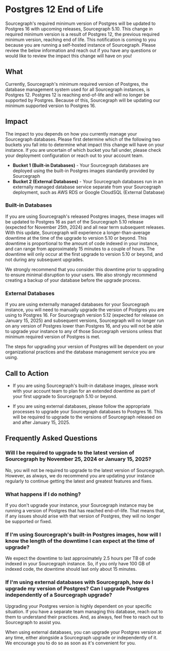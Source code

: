 # Postgres 12 End of Life

Sourcegraph's required minimum version of Postgres will be updated to Postgres 16 with upcoming releases, Sourcegraph 5.10. This change in required minimum version is a result of Postgres 12, the previous required minimum version, reaching end of life. This notification is coming to you because you are running a self-hosted instance of Sourcegraph. Please review the below information and reach out if you have any questions or would like to review the impact this change will have on you!

## What
Currently, Sourcegraph's minimum required version of Postgres, the database management system used for all Sourcegraph instances, is Postgres 12. Postgres 12 is reaching end-of-life and will no longer be supported by Postgres. Because of this, Sourcegraph will be updating our minimum supported version to Postgres 16.

## Impact
The impact to you depends on how you currently manage your Sourcegraph databases. Please first determine which of the following two buckets you fall into to determine what impact this change will have on your instance. If you are uncertain of which bucket you fall under, please check your deployment configuration or reach out to your account team.

* **Bucket 1 (Built-in Databases)** - Your Sourcegraph databases are deployed using the built-in Postgres images standardly provided by Sourcegraph
* **Bucket 2 (External Databases)** - Your Sourcegraph databases run in an externally managed database service separate from your Sourcegraph deployment, such as AWS RDS or Google CloudSQL (External Database)

### Built-in Databases
If you are using Sourcegraph's released Postgres images, these images will be updated to Postgres 16 as part of the Sourcegraph 5.10 release (expected for November 25th, 2024) and all near term subsequent releases. With this update, Sourcegraph will experience a longer-than-average downtime at the time of the upgrade to version 5.10 or beyond. This downtime is proportional to the amount of code indexed in your instance, and can range from approximately 15 minutes to a couple of hours. The downtime will only occur at the first upgrade to version 5.10 or beyond, and not during any subsequent upgrades. 

We strongly recommend that you consider this downtime prior to upgrading to ensure minimal disruption to your users. We also strongly recommend creating a backup of your database before the upgrade process.

### External Databases
If you are using externally managed databases for your Sourcegraph instance, you will need to manually upgrade the version of Postgres you are using to Postgres 16. For Sourcegraph version 5.12 (expected for release on January 15, 2025) and subsequent versions, Sourcegraph will no longer run on any version of Postgres lower than Postgres 16, and you will not be able to upgrade your instance to any of those Sourcegraph versions unless that minimum required version of Postgres is met.

The steps for upgrading your version of  Postgres will be dependent on your organizational practices and the database management service you are using.

## Call to Action

* If you are using Sourcegraph's built-in database images, please work with your account team to plan for an extended downtime as part of your first upgrade to Sourcegraph 5.10 or beyond.

* If you are using external databases, please follow the appropriate processes to upgrade your Sourcegraph databases to Postgres 16. This will be required to upgrade to the versions of Sourcegraph released on and after January 15, 2025.


## Frequently Asked Questions

### Will I be required to upgrade to the latest version of Sourcegraph by November 25, 2024 or January 15, 2025?
No, you will not be required to upgrade to the latest version of Sourcegraph. However, as always, we do recommend you are updating your instance regularly to continue getting the latest and greatest features and fixes.

### What happens if I do nothing?
If you don't upgrade your instance, your Sourcegraph instance may be running a version of Postgres that has reached end-of-life. That means that, if any issues should arise with that version of Postgres, they will no longer be supported or fixed.

### If I'm using Sourcegraph's built-in Postgres images, how will I know the length of the downtime I can expect at the time of upgrade?
We expect the downtime to last approximately 2.5 hours per TB of code indexed in your Sourcegraph instance. So, if you only have 100 GB of indexed code, the downtime should last only about 15 minutes.

### If I'm using external databases with Sourcegraph, how do I upgrade my version of Postgres? Can I upgrade Postgres independently of a Sourcegraph upgrade?
Upgrading your Postgres version is highly dependent on your specific situation. If you have a separate team managing this database, reach out to them to understand their practices. And, as always, feel free to reach out to Sourcegraph to assist you.

When using external databases, you can upgrade your Postgres version at any time, either alongside a Sourcegraph upgrade or independently of it. We encourage you to do so as soon as it's convenient for you.
